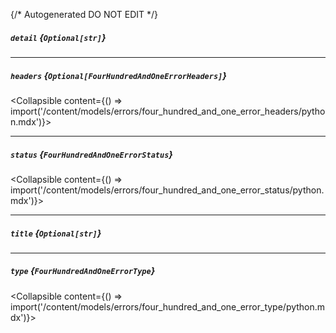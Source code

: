 {/* Autogenerated DO NOT EDIT  */}

##### `detail` *{`Optional[str]`}*

---
##### `headers` *{`Optional[FourHundredAndOneErrorHeaders]`}*
<Collapsible content={() => import('/content/models/errors/four_hundred_and_one_error_headers/python.mdx')}>
</Collapsible>

---
##### `status` *{`FourHundredAndOneErrorStatus`}*
<Collapsible content={() => import('/content/models/errors/four_hundred_and_one_error_status/python.mdx')}>
</Collapsible>

---
##### `title` *{`Optional[str]`}*

---
##### `type` *{`FourHundredAndOneErrorType`}*
<Collapsible content={() => import('/content/models/errors/four_hundred_and_one_error_type/python.mdx')}>
</Collapsible>

